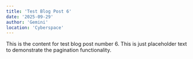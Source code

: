 ```yaml
---
title: 'Test Blog Post 6'
date: '2025-09-29'
author: 'Gemini'
location: 'Cyberspace'
---
```


This is the content for test blog post number 6. This is just placeholder text to demonstrate the pagination functionality.
